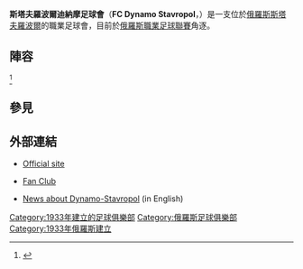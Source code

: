 {{Infobox football club
|clubname = 斯塔夫羅波爾迪納摩足球會
|image    = <!-- 檔案不存在 [[File:Logo_of_FC_Dynamo_Stavropol.png|Club logo]] ，可從英文維基百科取得 -->
|fullname = Football Club<br>Dynamo Stavropol
|nickname =
|founded  = {{Start date and age|1933}}
|dissolved=
|ground   = [[斯塔夫羅波爾迪納摩球場|斯塔夫羅波爾迪納摩球場]]
|capacity = 15,589
|chairman = [[Roman_Udodov|Roman Udodov]]
|manager  = [[Valeri_Zazdravnykh|Valeri Zazdravnykh]]
|league   = [[俄羅斯職業足球聯賽|俄羅斯職業足球聯賽]]|
|season   = 2021–22 |
|position = 俄乙1組，第 13 位
|pattern_la1=|pattern_b1=|pattern_ra1=
|leftarm1=0000FF|body1=0000FF|rightarm1=0000FF|shorts1=0000FF|socks1=0000FF
|pattern_la2=|pattern_b2=|pattern_ra2=
|leftarm2=FFFFFF|body2=FFFFFF|rightarm2=FFFFFF|shorts2=0000FF|socks2=FFFFFF
}}
'''斯塔夫羅波爾迪納摩足球會'''（'''FC Dynamo Stavropol'''，{{lang-ru|link=no|«Динамо» (Ставрополь)}}）是一支位於[[俄羅斯|俄羅斯]][[斯塔夫羅波爾|斯塔夫羅波爾]]的職業足球會，目前於[[俄羅斯職業足球聯賽|俄羅斯職業足球聯賽]]角逐。

==陣容==
{{updated|2015年7月13日}}<REF>
{{Cite web |url=http://www.pfl-russia.com/competitions/season-2015-2016/south/?SECTION_ID=59&ELEMENT_ID=270 |title=PFL website |access-date=2015-07-21 |archive-date=2016-03-04 |archive-url=https://web.archive.org/web/20160304095627/http://www.pfl-russia.com/competitions/season-2015-2016/south/?SECTION_ID=59&ELEMENT_ID=270 |dead-url=no }}
</REF>

{{Fs start}}
{{Fs player|no=|pos=GK|nat=RUS|name=[[Aleksandr_Afanasyev_(footballer)|Aleksandr Afanasyev]]}}
{{Fs player|no=|pos=GK|nat=RUS|name=[[Igor_Kipa|Igor Kipa]]}}
{{Fs player|no=|pos=GK|nat=RUS|name=Aleksandr Naumov}}
{{Fs player|no=|pos=DF|nat=RUS|name=[[Anatoly_Baklanov|Anatoly Baklanov]]}}
{{Fs player|no=|pos=DF|nat=RUS|name=[[Aleksei_Berdnikov|Aleksei Berdnikov]]}}
{{Fs player|no=|pos=DF|nat=RUS|name=[[Aleksei_Korbut|Aleksei Korbut]]}}
{{Fs player|no=|pos=DF|nat=RUS|name=[[Aleksandr_Nevidimy|Aleksandr Nevidimy]]}}
{{Fs player|no=|pos=DF|nat=RUS|name=[[Alan_Soltanov|Alan Soltanov]]}}
{{Fs player|no=|pos=DF|nat=RUS|name=[[Sergei_Yartsev|Sergei Yartsev]]}}
{{Fs player|no=|pos=MF|nat=RUS|name=[[Sergey_Chernyshev|Sergey Chernyshev]]}}
{{Fs player|no=|pos=MF|nat=RUS|name=[[Farkhad_Gystarov|Farkhad Gystarov]]}}
{{Fs mid}}
{{Fs player|no=|pos=MF|nat=RUS|name=[[Valiabdula_Magomedov|Valiabdula Magomedov]]}}
{{Fs player|no=|pos=MF|nat=RUS|name=[[Dmitri_Alekseyevich_Medvedev|Dmitri Medvedev]]}}
{{Fs player|no=|pos=MF|nat=RUS|name=[[Valeri_Rozov|Valeri Rozov]]}}
{{Fs player|no=|pos=MF|nat=RUS|name=Ivan Selemenev}}
{{Fs player|no=|pos=MF|nat=RUS|name=[[Oleg_Shreyder|Oleg Shreyder]]}}
{{Fs player|no=|pos=MF|nat=RUS|name=[[Artyom_Syomka|Artyom Syomka]]}}
{{Fs player|no=|pos=MF|nat=RUS|name=David Todua}}
{{Fs player|no=|pos=MF|nat=RUS|name=[[Vitali_Yanovskiy|Vitali Yanovskiy]]}}
{{Fs player|no=|pos=FW|nat=RUS|name=Valentin Klepikov}}
{{Fs player|no=|pos=FW|nat=RUS|name=[[Sergei_Serdyukov|Sergei Serdyukov]]}}
<!--
{{Fs player|no=|pos=DF|nat=RUS|name=[[Aleksandr_Naumenko|Aleksandr Naumenko]]}}
{{Fs player|no=|pos=DF|nat=RUS|name=[[Sergei_Nizhevyazov|Sergei Nizhevyazov]]}}
{{Fs player|no=|pos=DF|nat=RUS|name=[[Aleksandr_Sidorichev|Aleksandr Sidorichev]]}}
{{Fs player|no=|pos=MF|nat=RUS|name=[[Shamil_Alimagomayev|Shamil Alimagomayev]]}}
{{Fs player|no=|pos=FW|nat=RUS|name=[[Dmitri_Nechayev|Dmitri Nechayev]]}}
{{Fs player|no=|pos=FW|nat=RUS|name=[[Ernest_Yegiazarov|Ernest Yegiazarov]]}}
-->
{{Fs end}}

==參見==
{{Reflist}}

==外部連結==
*{{ru icon}} [https://web.archive.org/web/20110716112316/http://www.dynamost.ru/ Official site]
*{{ru icon}} [https://web.archive.org/web/20110716112316/http://www.dynamost.ru/ Fan Club]
*[https://web.archive.org/web/20070312061817/http://eng.russ-yug.ru/theme/2/ News about Dynamo-Stavropol] (in English)

{{俄超球會}}

[[Category:1933年建立的足球俱樂部|Category:1933年建立的足球俱樂部]]
[[Category:俄羅斯足球俱樂部|Category:俄羅斯足球俱樂部]]
[[Category:1933年俄羅斯建立|Category:1933年俄羅斯建立]]